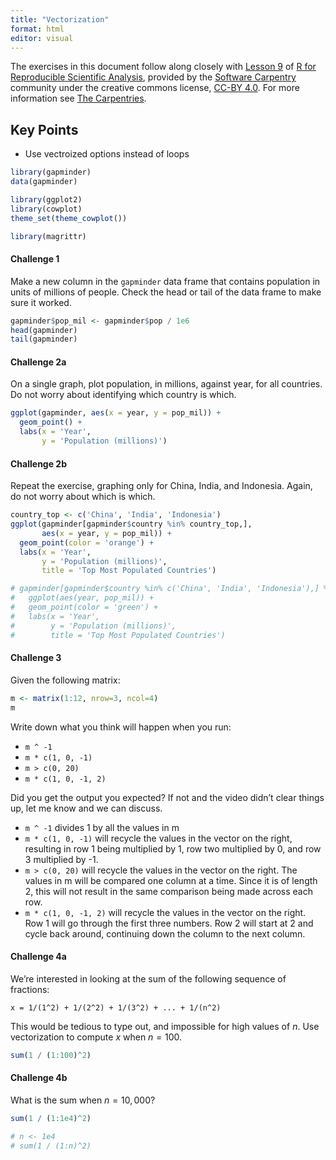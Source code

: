 ```yaml
---
title: "Vectorization"
format: html
editor: visual
---
```


The exercises in this document follow along closely with [Lesson 9](https://swcarpentry.github.io/r-novice-gapminder/09-vectorization.html) of [R for Reproducible Scientific Analysis](https://swcarpentry.github.io/r-novice-gapminder/), provided by the [Software Carpentry](https://software-carpentry.org/) community under the creative commons license, [CC-BY 4.0](https://creativecommons.org/licenses/by/4.0/). For more information see [The Carpentries](https://carpentries.org/).

::: callout-tip
## Key Points

-   Use vectroized options instead of loops
:::

```r
library(gapminder)
data(gapminder)

library(ggplot2)
library(cowplot)
theme_set(theme_cowplot())

library(magrittr)
```

#### Challenge 1

Make a new column in the `gapminder` data frame that contains population in units of millions of people. Check the head or tail of the data frame to make sure it worked.

<!-- Challenge 1 answer begin -->

```r
gapminder$pop_mil <- gapminder$pop / 1e6
head(gapminder)
tail(gapminder)
```

<!-- Challenge 1 answer end -->

#### Challenge 2a

On a single graph, plot population, in millions, against year, for all countries. Do not worry about identifying which country is which.

<!-- Challenge 2a answer begin -->

```r
ggplot(gapminder, aes(x = year, y = pop_mil)) +
  geom_point() +
  labs(x = 'Year',
       y = 'Population (millions)')
```

<!-- Challenge 2a answer end -->

#### Challenge 2b

Repeat the exercise, graphing only for China, India, and Indonesia. Again, do not worry about which is which.

<!-- Challenge 2b answer begin -->

```r
country_top <- c('China', 'India', 'Indonesia')
ggplot(gapminder[gapminder$country %in% country_top,],
       aes(x = year, y = pop_mil)) +
  geom_point(color = 'orange') +
  labs(x = 'Year',
       y = 'Population (millions)',
       title = 'Top Most Populated Countries')

# gapminder[gapminder$country %in% c('China', 'India', 'Indonesia'),] %>%
#   ggplot(aes(year, pop_mil)) +
#   geom_point(color = 'green') +
#   labs(x = 'Year',
#        y = 'Population (millions)',
#        title = 'Top Most Populated Countries')
```

<!-- Challenge 2b answer end -->

#### Challenge 3

Given the following matrix:

```r
m <- matrix(1:12, nrow=3, ncol=4)
m
```

Write down what you think will happen when you run:

-   `m ^ -1`
-   `m * c(1, 0, -1)`
-   `m > c(0, 20)`
-   `m * c(1, 0, -1, 2)`

Did you get the output you expected? If not and the video didn't clear things up, let me know and we can discuss.

-   `m ^ -1` divides 1 by all the values in m
-   `m * c(1, 0, -1)` will recycle the values in the vector on the right, resulting in row 1 being multiplied by 1, row two multiplied by 0, and row 3 multiplied by -1.
-   `m > c(0, 20)` will recycle the values in the vector on the right. The values in m will be compared one column at a time. Since it is of length 2, this will not result in the same comparison being made across each row.
-   `m * c(1, 0, -1, 2)` will recycle the values in the vector on the right. Row 1 will go through the first three numbers. Row 2 will start at 2 and cycle back around, continuing down the column to the next column.

<!-- Challenge 3 answer end -->

#### Challenge 4a

We're interested in looking at the sum of the following sequence of fractions:

```         
x = 1/(1^2) + 1/(2^2) + 1/(3^2) + ... + 1/(n^2)
```

This would be tedious to type out, and impossible for high values of $n$. Use vectorization to compute $x$ when $n=100$.

<!-- Challenge 4a answer begin -->

```r
sum(1 / (1:100)^2)
```

<!-- Challenge 4a answer end -->

#### Challenge 4b

What is the sum when $n=10,000$?

<!-- Challenge 4b answer begin -->

```r
sum(1 / (1:1e4)^2)

# n <- 1e4
# sum(1 / (1:n)^2)
```

<!-- Challenge 4b answer end -->
